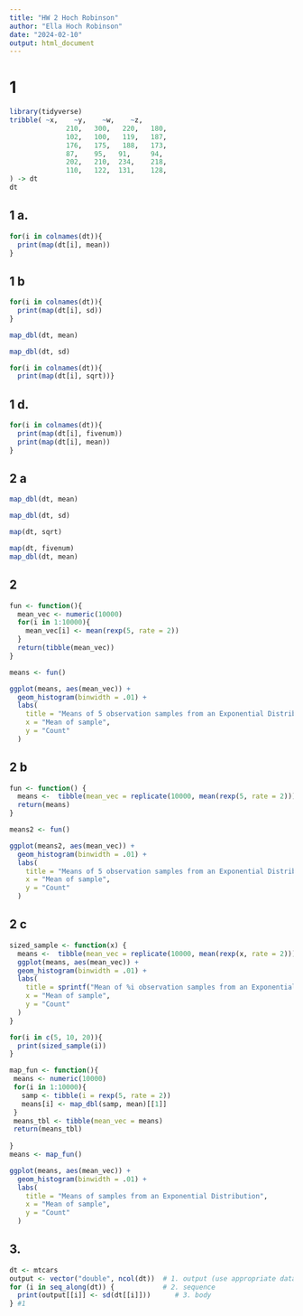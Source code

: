 ```yaml
---
title: "HW 2 Hoch Robinson"
author: "Ella Hoch Robinson"
date: "2024-02-10"
output: html_document
---
```


# 1

```r
library(tidyverse)
tribble( ~x,    ~y,    ~w,    ~z,
              210,   300,   220,   180,
              102,   100,   119,   187,
              176,   175,   188,   173,
              87,    95,   91,     94,
              202,   210,  234,    218,
              110,   122,  131,    128,
) -> dt
dt
```

## 1 a.

```r
for(i in colnames(dt)){
  print(map(dt[i], mean))
}
```

## 1 b

```r
for(i in colnames(dt)){
  print(map(dt[i], sd))
}
```


```r
map_dbl(dt, mean)
```

```r
map_dbl(dt, sd)
```

```r
for(i in colnames(dt)){
  print(map(dt[i], sqrt))}
```

## 1 d.

```r
for(i in colnames(dt)){
  print(map(dt[i], fivenum))
  print(map(dt[i], mean))
}
```

## 2 a

```r
map_dbl(dt, mean)
```

```r
map_dbl(dt, sd)
```

```r
map(dt, sqrt)
```

```r
map(dt, fivenum)
map_dbl(dt, mean)
```

## 2

```r
fun <- function(){
  mean_vec <- numeric(10000)
  for(i in 1:10000){
    mean_vec[i] <- mean(rexp(5, rate = 2))
  }
  return(tibble(mean_vec))
}

means <- fun()

ggplot(means, aes(mean_vec)) +
  geom_histogram(binwidth = .01) +
  labs(
    title = "Means of 5 observation samples from an Exponential Distribution",
    x = "Mean of sample",
    y = "Count"
  )
```


## 2 b

```r
fun <- function() {
  means <-  tibble(mean_vec = replicate(10000, mean(rexp(5, rate = 2))))
  return(means)
}

means2 <- fun()

ggplot(means2, aes(mean_vec)) +
  geom_histogram(binwidth = .01) +
  labs(
    title = "Means of 5 observation samples from an Exponential Distribution",
    x = "Mean of sample",
    y = "Count"
  )
```

## 2 c

```r
sized_sample <- function(x) {
  means <-  tibble(mean_vec = replicate(10000, mean(rexp(x, rate = 2))))
  ggplot(means, aes(mean_vec)) +
  geom_histogram(binwidth = .01) +
  labs(
    title = sprintf("Mean of %i observation samples from an Exponential Distribution", i),
    x = "Mean of sample",
    y = "Count"
  )
}

for(i in c(5, 10, 20)){
  print(sized_sample(i))
}

```

```r
map_fun <- function(){
 means <- numeric(10000)
 for(i in 1:10000){
   samp <- tibble(i = rexp(5, rate = 2))
   means[i] <- map_dbl(samp, mean)[[1]]
 }
 means_tbl <- tibble(mean_vec = means)
 return(means_tbl)
 
}
means <- map_fun()

ggplot(means, aes(mean_vec)) +
  geom_histogram(binwidth = .01) +
  labs(
    title = "Means of samples from an Exponential Distribution",
    x = "Mean of sample",
    y = "Count"
  )
```


## 3.

```r
dt <- mtcars
output <- vector("double", ncol(dt))  # 1. output (use appropriate data frame instead of df)
for (i in seq_along(dt)) {            # 2. sequence
  print(output[[i]] <- sd(dt[[i]]))      # 3. body
} #1
```

